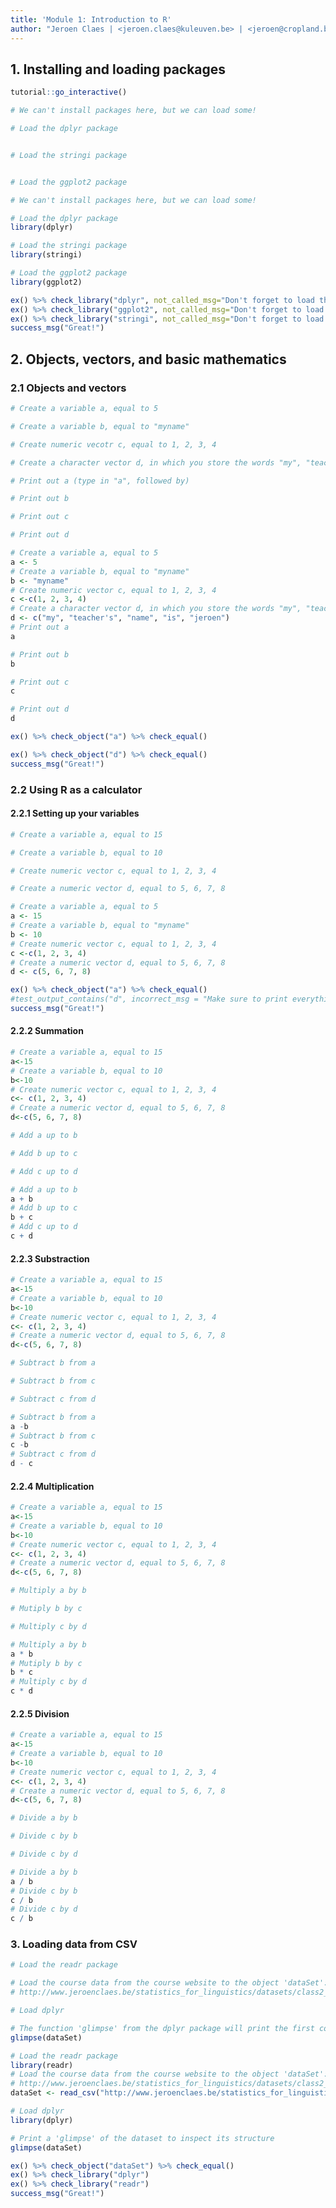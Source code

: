 ```yaml
---
title: 'Module 1: Introduction to R'
author: "Jeroen Claes | <jeroen.claes@kuleuven.be> | <jeroen@cropland.be>"
---
```


## 1. Installing and loading packages
```r
tutorial::go_interactive()
```

```r
# We can't install packages here, but we can load some!

# Load the dplyr package


# Load the stringi package


# Load the ggplot2 package

```

```r
# We can't install packages here, but we can load some!

# Load the dplyr package
library(dplyr)

# Load the stringi package
library(stringi)

# Load the ggplot2 package
library(ggplot2)
```

```r
ex() %>% check_library("dplyr", not_called_msg="Don't forget to load the dplyr package", incorrect_msg="Remember that we use e.g., `library(dplyr)` to load packages")
ex() %>% check_library("ggplot2", not_called_msg="Don't forget to load the ggplot2 package", incorrect_msg="Remember that we use e.g., `library(dplyr)` to load packages")
ex() %>% check_library("stringi", not_called_msg="Don't forget to load the stringi package", incorrect_msg="Remember that we use e.g., `library(dplyr)` to load packages")
success_msg("Great!")
```


## 2. Objects, vectors, and basic mathematics
### 2.1 Objects and vectors

```r
# Create a variable a, equal to 5

# Create a variable b, equal to "myname"

# Create numeric vecotr c, equal to 1, 2, 3, 4

# Create a character vector d, in which you store the words "my", "teacher's", "name", "is", "jeroen"

# Print out a (type in "a", followed by)

# Print out b

# Print out c

# Print out d

```

```r
# Create a variable a, equal to 5
a <- 5
# Create a variable b, equal to "myname"
b <- "myname"
# Create numeric vector c, equal to 1, 2, 3, 4
c <-c(1, 2, 3, 4)
# Create a character vector d, in which you store the words "my", "teacher's", "name", "is", "jeroen"
d <- c("my", "teacher's", "name", "is", "jeroen")
# Print out a
a

# Print out b
b

# Print out c
c

# Print out d
d

```

```r
ex() %>% check_object("a") %>% check_equal()

ex() %>% check_object("d") %>% check_equal()
success_msg("Great!")
```

### 2.2 Using R as a calculator 
#### 2.2.1 Setting up your variables 
```r
# Create a variable a, equal to 15

# Create a variable b, equal to 10

# Create numeric vector c, equal to 1, 2, 3, 4

# Create a numeric vector d, equal to 5, 6, 7, 8
```

```r
# Create a variable a, equal to 5
a <- 15
# Create a variable b, equal to "myname"
b <- 10
# Create numeric vector c, equal to 1, 2, 3, 4
c <-c(1, 2, 3, 4)
# Create a numeric vector d, equal to 5, 6, 7, 8
d <- c(5, 6, 7, 8)
```

```r
ex() %>% check_object("a") %>% check_equal()
#test_output_contains("d", incorrect_msg = "Make sure to print everything!.")
success_msg("Great!")
```

#### 2.2.2 Summation 
```r
# Create a variable a, equal to 15
a<-15
# Create a variable b, equal to 10
b<-10
# Create numeric vector c, equal to 1, 2, 3, 4
c<- c(1, 2, 3, 4)
# Create a numeric vector d, equal to 5, 6, 7, 8
d<-c(5, 6, 7, 8)
```

```r
# Add a up to b

# Add b up to c

# Add c up to d
```

```r
# Add a up to b
a + b
# Add b up to c
b + c 
# Add c up to d
c + d
```

#### 2.2.3 Substraction 
```r
# Create a variable a, equal to 15
a<-15
# Create a variable b, equal to 10
b<-10
# Create numeric vector c, equal to 1, 2, 3, 4
c<- c(1, 2, 3, 4)
# Create a numeric vector d, equal to 5, 6, 7, 8
d<-c(5, 6, 7, 8)
```

```r
# Subtract b from a

# Subtract b from c

# Subtract c from d
```

```r
# Subtract b from a
a -b
# Subtract b from c
c -b 
# Subtract c from d
d - c
```

#### 2.2.4 Multiplication 
```r
# Create a variable a, equal to 15
a<-15
# Create a variable b, equal to 10
b<-10
# Create numeric vector c, equal to 1, 2, 3, 4
c<- c(1, 2, 3, 4)
# Create a numeric vector d, equal to 5, 6, 7, 8
d<-c(5, 6, 7, 8)
```

```r
# Multiply a by b

# Mutiply b by c

# Multiply c by d
```

```r
# Multiply a by b
a * b
# Mutiply b by c
b * c
# Multiply c by d
c * d 
```

#### 2.2.5 Division 
```r
# Create a variable a, equal to 15
a<-15
# Create a variable b, equal to 10
b<-10
# Create numeric vector c, equal to 1, 2, 3, 4
c<- c(1, 2, 3, 4)
# Create a numeric vector d, equal to 5, 6, 7, 8
d<-c(5, 6, 7, 8)
```

```r
# Divide a by b

# Divide c by b

# Divide c by d
```

```r
# Divide a by b
a / b
# Divide c by b
c / b
# Divide c by d
c / b
```

### 3. Loading data from CSV

```r
# Load the readr package

# Load the course data from the course website to the object 'dataSet':
# http://www.jeroenclaes.be/statistics_for_linguistics/datasets/class2_balota_et_al_2007.csv

# Load dplyr

# The function 'glimpse' from the dplyr package will print the first copule of rows of the resulting data table as a list
glimpse(dataSet)


```

```r
# Load the readr package
library(readr)
# Load the course data from the course website to the object 'dataSet':
# http://www.jeroenclaes.be/statistics_for_linguistics/datasets/class2_balota_et_al_2007.csv
dataSet <- read_csv("http://www.jeroenclaes.be/statistics_for_linguistics/datasets/class2_balota_et_al_2007.csv")

# Load dplyr
library(dplyr)

# Print a 'glimpse' of the dataset to inspect its structure
glimpse(dataSet)
```

```r

ex() %>% check_object("dataSet") %>% check_equal()
ex() %>% check_library("dplyr")
ex() %>% check_library("readr")
success_msg("Great!")
```